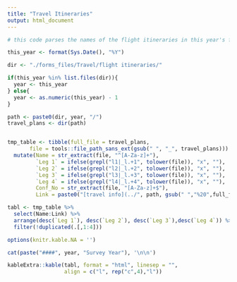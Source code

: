 ```yaml
---
title: "Travel Itineraries"
output: html_document
---
```


```r
# this code parses the names of the flight itineraries in this year's folder and generates a table with the person's name, what legs they are one, and the confirmation code. Files must be named with the following information in this order: NAME_Leg1_2_CONFIRMATIONCODE

this_year <- format(Sys.Date(), "%Y")

dir <- "./forms_files/Travel/flight itineraries/"

if(this_year %in% list.files(dir)){
  year <- this_year
} else{
  year <- as.numeric(this_year) - 1
}

path <- paste0(dir, year, "/")
travel_plans <- dir(path)


tmp_table <- tibble(full_file = travel_plans, 
       file = tools::file_path_sans_ext(gsub(" ", "_", travel_plans))) %>%
  mutate(Name = str_extract(file, "^[A-Za-z]+"),
         `Leg 1` = ifelse(grepl("l1|_l.+1", tolower(file)), "x", ""), 
         `Leg 2` = ifelse(grepl("l2|_l.+2", tolower(file)), "x", ""), 
         `Leg 3` = ifelse(grepl("l3|_l.+3", tolower(file)), "x", ""), 
         `Leg 4` = ifelse(grepl("l4|_l.+4", tolower(file)), "x", ""), 
         Conf_No = str_extract(file, "[A-Za-z]+$"),
         Link = paste0("[travel info](../", path, gsub(" ","%20",full_file), ")")) 

tabl <- tmp_table %>%
  select(Name:Link) %>%
  arrange(desc(`Leg 1`), desc(`Leg 2`), desc(`Leg 3`),desc(`Leg 4`)) %>%
  filter(!duplicated(.[,1:4]))

options(knitr.kable.NA = '')

cat(paste("####", year, "Survey Year"), '\n\n')

kableExtra::kable(tabl, format = "html", linesep = "",
                  align = c("l", rep("c",4),"l")) 
```